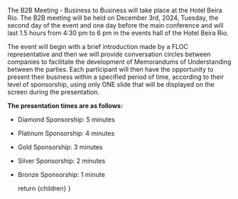 

<Head>
  <title>B2B Dynamics</title>
</Head>

The B2B Meeting - Business to Business will take place at the Hotel Beira Rio. The B2B meeting will be held on December 3rd, 2024, Tuesday, the second day of the event and one day before the main conference and will last 1.5 hours from 4:30 pm to 6 pm in the events hall of the Hotel Beira Rio.

The event will begin with a brief introduction made by a FLOC representative and then we will provide conversation circles between companies to facilitate the development of Memorandums of Understanding between the parties.
Each participant will then have the opportunity to present their business within a specified period of time, according to their level of sponsorship, using only ONE slide that will be displayed on the screen during the presentation.

**The presentation times are as follows:**

- Diamond Sponsorship: 5 minutes
- Platinum Sponsorship: 4 minutes
- Gold Sponsorship: 3 minutes
- Silver Sponsorship: 2 minutes
- Bronze Sponsorship: 1 minute


  return <MdxLayout>{children}</MdxLayout>
}